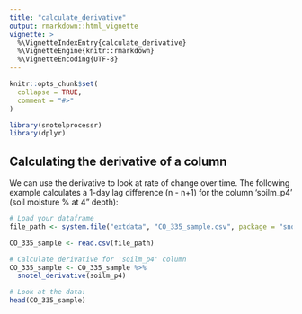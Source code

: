 ```yaml
---
title: "calculate_derivative"
output: rmarkdown::html_vignette
vignette: >
  %\VignetteIndexEntry{calculate_derivative}
  %\VignetteEngine{knitr::rmarkdown}
  %\VignetteEncoding{UTF-8}
---
```


```r
knitr::opts_chunk$set(
  collapse = TRUE,
  comment = "#>"
)
```

```r
library(snotelprocessr)
library(dplyr)
```

## Calculating the derivative of a column

We can use the derivative to look at rate of change over time. The following example calculates a 1-day lag difference (n - n+1) for the column 'soilm_p4' (soil moisture % at 4" depth):

```r
# Load your dataframe
file_path <- system.file("extdata", "CO_335_sample.csv", package = "snotelprocessr")

CO_335_sample <- read.csv(file_path)

# Calculate derivative for 'soilm_p4' column
CO_335_sample <- CO_335_sample %>%
  snotel_derivative(soilm_p4)
```

```r
# Look at the data:
head(CO_335_sample)
```
